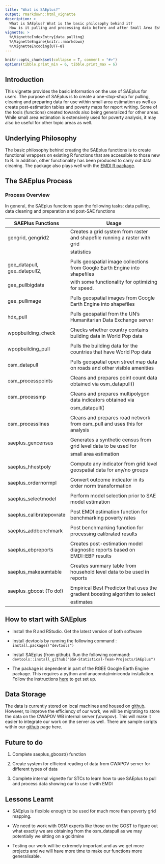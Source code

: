 ```yaml
---
title: "What is SAEplus?"
output: rmarkdown::html_vignette
description: > 
  What is SAEplus? What is the basic philosophy behind it? 
  How is it pulling and processing data before and after Small Area Estimation?  
vignette: >
  %\VignetteIndexEntry{data_pulling}
  %\VignetteEngine{knitr::rmarkdown}
  %\VignetteEncoding{UTF-8}
---
```


```r
knitr::opts_chunk$set(collapse = T, comment = "#>")
options(tibble.print_min = 6, tibble.print_max = 6)
```


## Introduction

This vignette provides the basic information on the use of SAEplus for users. The purpose of SAEplus is to create a one-stop-shop for pulling, cleaning and preparing data for use within small area estimation as well as create post-estimation tables and poverty maps for report writing. Some of the tools (functions) created towards also being generalized for other areas. While small area estimation is extensively used for poverty analysis, it may also be useful for other topic areas as well. 

## Underlying Philosophy

The basic philosophy behind creating the SAEplus functions is to create functional wrappers on existing R functions that are accessible to those new to R. In addition, other functionality has been produced to carry out data cleaning. The package also plays well with the [EMDI R package](https://cran.r-project.org/web/packages/emdi/index.html). 


## The SAEplus Process

### Process Overview

In general, the SAEplus functions span the following tasks: data pulling, data cleaning and preparation and post-SAE functions

| SAEPlus Functions             |             Usage                                                           |
|-------------------------------|-----------------------------------------------------------------------------|
| gengrid, gengrid2             | Creates a grid system from raster and shapefile running a raster with grid  |
|                               | statistics                                                                  |  
|                               |                                                                             |
| gee_datapull, gee_datapull2,  | Pulls geospatial image collections from Google Earth Engine into shapefiles |
| gee_pullbigdata               | with some functionality for optimizing for speed.                           |
|                               |                                                                             |   
| gee_pullimage                 | Pulls geospatial images from Google Earth Engine into shapefiles            |
|                               |                                                                             |
| hdx_pull                      | Pulls geospatial from the UN's Humanitarian Data Exchange server            |
|                               |                                                                             |
| wpopbuilding_check            | Checks whether country contains building data in World Pop data             |   |                               |                                                                             |
|                               |                                                                             |
| wpopbuilding_pull             | Pulls the building data for the countries that have World Pop data          |
|                               |                                                                             |
| osm_datapull                  | Pulls geospatial open street map data on roads and other visible amenities  |
|                               |                                                                             |
| osm_processpoints             | Cleans and prepares point count data obtained via osm_datapull()            |
|                               |                                                                             |
| osm_processmp                 | Cleans and prepares multipolygon data indicators obtained via               |
|                               | osm_datapull()                                                              |
|                               |                                                                             |
| osm_processlines              | Cleans and prepares road network from osm_pull and uses this for analysis   |
|                               |                                                                             |
| saeplus_gencensus             | Generates a synthetic census from grid level data to be used for            |
|                               | small area estimation                                                       |
|                               |                                                                             |
| saeplus_hhestpoly             | Compute any indicator from grid level geospatial data for any/no groups     |
|                               |                                                                             |
| saeplus_ordernormpl           | Convert outcome indicator in its order norm transformation                  |
|                               |                                                                             |
| saeplus_selectmodel           | Perform model selection prior to SAE model estimation                       |
|                               |                                                                             |
| saeplus_calibratepovrate      | Post EMDI estimation function for benchmarking poverty rates                |
|                               |                                                                             |
| saeplus_addbenchmark          | Post benchmarking function for processing calibrated results                |
|                               |                                                                             |
| saeplus_ebpreports            | Creates post-estimation model diagnostic reports based on EMDI::EBP results |
|                               |                                                                             |
| saeplus_makesumtable          | Creates summary table from household level data to be used in reports       |
|                               |                                                                             |
| saeplus_gboost (To do!)       | Empirical Best Predictor that uses the gradient boosting algorithm to select|
|                               | estimates                                                                   |

## How to start with SAEplus

- Install the R and RStudio. Get the latest version of both software

- Install devtools by running the following command : `install.packages("devtools")`

- Install SAEplus (from github). Run the following command: `devtools::install_github("SSA-Statistical-Team-Projects/SAEplus")`

- The package is dependent in part of the RGEE Google Earth Engine package. This requires a python and anaconda/miniconda installation. Follow the instructions [here](http://www.css.cornell.edu/faculty/dgr2/_static/files/R_PDF/ex_rgee.pdf) to get set up.

## Data Storage

The data is currently stored on local machines and housed on [github](https://github.com/SSA-Statistical-Team-Projects/S2S-Imputation-WAEMU). However, to improve the efficiency of our work, we will be migrating to store the data on the CWAPOV WB internal server (\\cwapov\cwapov). This will make it easier to integrate our work on the server as well. 
There are sample scripts within our [github](https://github.com/SSA-Statistical-Team-Projects/S2S-Imputation-WAEMU) page here. 


## Future to do

1. Complete saeplus_gboost() function 

2. Create system for efficient reading of data from CWAPOV server for different types of data

3. Complete internal vignette for STCs to learn how to use SAEplus to pull and process data showing our to use it with EMDI


## Lessons Learnt

- SAEplus is flexible enough to be used for much more than poverty grid mapping.

- We need to work with OSM experts like those on the GOST to figure out what exactly we are obtaining from the osm_datapull as we may potentially we sitting on a goldmine

- Testing our work will be extremely important and as we get more projects and we will have more time to make our functions more generalisable. 





























